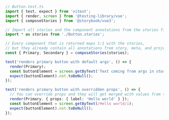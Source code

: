 ```ts
// Button.test.ts
import { test, expect } from 'vitest';
import { render, screen } from '@testing-library/vue';
import { composeStories } from '@storybook/vue3';

// Import all stories and the component annotations from the stories file
import * as stories from './Button.stories';

// Every component that is returned maps 1:1 with the stories,
// but they already contain all annotations from story, meta, and project levels
const { Primary, Secondary } = composeStories(stories);

test('renders primary button with default args', () => {
  render(Primary);
  const buttonElement = screen.getByText('Text coming from args in stories file!');
  expect(buttonElement).not.toBeNull();
});

test('renders primary button with overridden props', () => {
  // You can override props and they will get merged with values from the story's args
  render(Primary, { props: { label: 'Hello world' } });
  const buttonElement = screen.getByText(/Hello world/i);
  expect(buttonElement).not.toBeNull();
});
```
